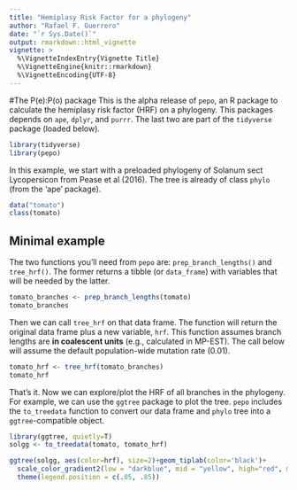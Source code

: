 ```yaml
---
title: "Hemiplasy Risk Factor for a phylogeny"
author: "Rafael F. Guerrero"
date: "`r Sys.Date()`"
output: rmarkdown::html_vignette
vignette: >
  %\VignetteIndexEntry{Vignette Title}
  %\VignetteEngine{knitr::rmarkdown}
  %\VignetteEncoding{UTF-8}
---
```

#The P(e):P(o) package
This is the alpha release of `pepo`, an R package to calculate the hemiplasy risk factor (HRF) on a phylogeny. This packages depends on `ape`, `dplyr`, and `purrr`. The last two are part of the `tidyverse` package (loaded below). 

```r
library(tidyverse)
library(pepo)
```

In this example, we start with a preloaded phylogeny of Solanum sect Lycopersicon from Pease et al (2016). The tree is already of class `phylo` (from the 'ape' package). 

```r
data("tomato")
class(tomato)
```

## Minimal example
The two functions you'll need from `pepo` are: `prep_branch_lengths()` and `tree_hrf()`. The former returns a tibble (or `data_frame`) with variables that will be needed by the latter.

```r
tomato_branches <- prep_branch_lengths(tomato) 
tomato_branches
```

Then we can call `tree_hrf` on that data frame. The function will return the original data frame plus a new variable, `hrf`. This function assumes branch lengths are **in coalescent units** (e.g., calculated in MP-EST). The call below will assume the default population-wide mutation rate (0.01).

```r
tomato_hrf <- tree_hrf(tomato_branches)
tomato_hrf
```

That's it. Now we can explore/plot the HRF of all branches in the phylogeny. For example, we can use the `ggtree` package to plot the tree. `pepo` includes the `to_treedata` function to convert our data frame and `phylo` tree into a `ggtree`-compatible object.

```r
library(ggtree, quietly=T)
solgg <- to_treedata(tomato, tomato_hrf)

ggtree(solgg, aes(color=hrf), size=2)+geom_tiplab(color='black')+
  scale_color_gradient2(low = "darkblue", mid = "yellow", high="red", midpoint=1, na.value="grey80")+
  theme(legend.position = c(.05, .85))
```
